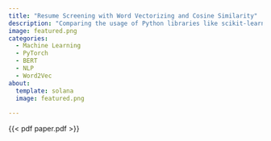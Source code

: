 ```yaml
---
title: "Resume Screening with Word Vectorizing and Cosine Similarity"
description: "Comparing the usage of Python libraries like scikit-learn, BERT, Word2Vec for vectorization of word embeddings and cosine similarity in resume screening. Completed for a 2023 fall capstone project."
image: featured.png
categories:
  - Machine Learning
  - PyTorch
  - BERT
  - NLP
  - Word2Vec
about:
  template: solana
  image: featured.png
  
---
```

{{< pdf paper.pdf >}} 



